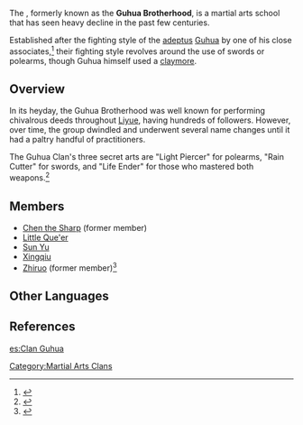 {{Faction Infobox
|title        = 
|image        = 
|caption      = 
|leader       = 
|ally         = 
|enemy        = 
|base         = [[Liyue]]
}}
{{Quote|The noblest martial virtue is to pursue that which benefits other people.|The beliefs of the Guhua Clan<ref>{{Ref/NPC|Chen the Sharp}}</ref>}}
The {{Lang|'''Guhua Clan'''|zh=古华派|zh_rm=Gǔhuá-pài|zh_tl=Sect of Ancient Splendor}}, formerly known as the '''Guhua Brotherhood''', is a martial arts school that has seen heavy decline in the past few centuries.

Established after the fighting style of the [[adeptus]] [[Guhua]] by one of his close associates,<ref name="RS">{{Ref/Weapon|Rainslasher}}</ref> their fighting style revolves around the use of swords or polearms, though Guhua himself used a [[Rainslasher|claymore]].

==Overview==
In its heyday, the Guhua Brotherhood was well known for performing chivalrous deeds throughout [[Liyue]], having hundreds of followers. However, over time, the group dwindled and underwent several name changes until it had a paltry handful of practitioners.

The Guhua Clan's three secret arts are "Light Piercer" for polearms, "Rain Cutter" for swords, and "Life Ender" for those who mastered both weapons.<ref>{{Ref/CS|Xingqiu|Vision}}</ref>

==Members==
* [[Chen the Sharp]]  (former member)
* [[Little Que'er]]
* [[Sun Yu]]
* [[Xingqiu]]
* [[Zhiruo]] (former member)<ref>{{Ref/Quest|Yesteryear's Lanterns and the Guhua of Today}}</ref>

==Other Languages==
{{Other Languages
|en       = Guhua Clan
|zhs      = 古华派
|zhs_rm   = Gǔhuá-pài
|zht      = 古華派
|zht_rm   = Gǔhuá-pài
|zh_tl    = Sect of Ancient Splendor
|ja       = {{Rubi|古|こ|華|か|派|は}}
|ja_rm    = Koka-ha<ref>{{Ref/VO|Xingqiu|読書仲間について…|ja}}</ref>
|ja_tl    = Sect of Ancient Splendor{{Sino|ja}}
|ko       = {{tt|고화파|古華派}}
|ko_rm    = Gohwa-pa
|ko_tl    = Sect of Ancient Splendor{{Sino|ko}}
|es       = Clan Guhua
|es_tl    = Guhua Clan
|fr       = Clan Guhua
|fr_tl    = Guhua Clan
|ru       = Школа Гухуа
|ru_tl    = Guhua School
|th       = สำนัก Guhua
|th_rm    = Samnak Guhua
|th_tl    = 
|vi       = {{tt|Phái|派}} {{tt|Cổ Hoa|古华}}
|vi_tl    = Sect of Ancient Splendor{{Sino|vi|part=1}}
|de       = Guhua-Schule
|de_tl    = Guhua School
|id       = Klan Guhua
|id_tl    = Guhua Clan
|pt       = Clã de Guhua
|pt_tl    = Clan of Guhua
}}

==References==
{{Reflist|2}}

[[es:Clan Guhua]]
[[Category:Martial Arts Clans]]